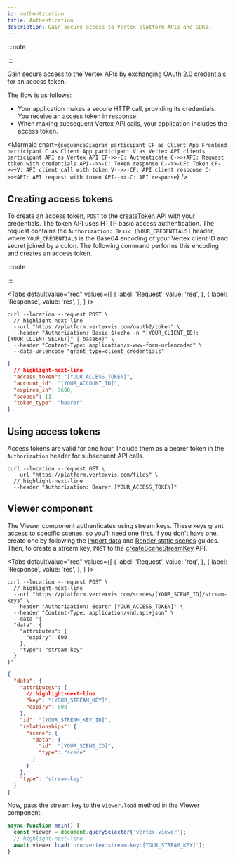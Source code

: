 ```yaml
---
id: authentication
title: Authentication
description: Gain secure access to Vertex platform APIs and SDKs.
---
```



:::note

<SignUpNote />
:::

Gain secure access to the Vertex APIs by exchanging OAuth 2.0 credentials for an access token.

The flow is as follows:

- Your application makes a secure HTTP call, providing its credentials. You receive an access token in response.
- When making subsequent Vertex API calls, your application includes the access token.

<Mermaid
  chart={`
  sequenceDiagram
  participant CF as Client App Frontend
  participant C as Client App
  participant V as Vertex API clients
  participant API as Vertex API
    CF->>+C: Authenticate
    C->>+API: Request token with credentials
    API-->>-C: Token response
    C-->>-CF: Token
    CF->>+V: API client call with token
    V-->>-CF: API client response
    C->>+API: API request with token
    API-->>-C: API response
`}
/>

## Creating access tokens

To create an access token, `POST` to the [createToken](https://docs.vertexvis.com/#f8c5dc19-0f68-442e-8d28-aa03be2c48fb) API with your credentials. The token API uses HTTP basic access authentication. The request contains the `Authorization: Basic [YOUR_CREDENTIALS]` header, where `YOUR_CREDENTIALS` is the Base64 encoding of your Vertex client ID and secret joined by a colon. The following command performs this encoding and creates an access token.

:::note

<ProtectSecretNote />
:::

<Tabs
  defaultValue="req"
  values={[
    { label: 'Request', value: 'req', },
    { label: 'Response', value: 'res', },
  ]
}>
<TabItem value="req">

```shell
curl --location --request POST \
  // highlight-next-line
  --url "https://platform.vertexvis.com/oauth2/token" \
  --header "Authorization: Basic $(echo -n "[YOUR_CLIENT_ID]:[YOUR_CLIENT_SECRET]" | base64)" \
  --header "Content-Type: application/x-www-form-urlencoded" \
  --data-urlencode "grant_type=client_credentials"
```

</TabItem>
<TabItem value="res">

```json
{
  // highlight-next-line
  "access_token": "[YOUR_ACCESS_TOKEN]",
  "account_id": "[YOUR_ACCOUNT_ID]",
  "expires_in": 3600,
  "scopes": [],
  "token_type": "bearer"
}
```

</TabItem>
</Tabs>

## Using access tokens

Access tokens are valid for one hour. Include them as a bearer token in the `Authorization` header for subsequent API calls.

```shell
curl --location --request GET \
  --url "https://platform.vertexvis.com/files" \
  // highlight-next-line
  --header "Authorization: Bearer [YOUR_ACCESS_TOKEN]"
```

## Viewer component

The Viewer component authenticates using stream keys. These keys grant access to specific scenes, so you'll need one first. If you don't have one, create one by following the [Import data](./import-data.mdx) and [Render static scenes](./render-static-scenes.mdx) guides. Then, to create a stream key, `POST` to the [createSceneStreamKey](https://docs.vertexvis.com/#dd9c119e-5808-4bc5-8aeb-afc1ca34362d) API.

<Tabs
  defaultValue="req"
  values={[
    { label: 'Request', value: 'req', },
    { label: 'Response', value: 'res', },
  ]
}>
<TabItem value="req">

```shell
curl --location --request POST \
  // highlight-next-line
  --url "https://platform.vertexvis.com/scenes/[YOUR_SCENE_ID]/stream-keys" \
  --header "Authorization: Bearer [YOUR_ACCESS_TOKEN]" \
  --header "Content-Type: application/vnd.api+json" \
  --data '{
  "data": {
    "attributes": {
      "expiry": 600
    },
    "type": "stream-key"
  }
}'
```

</TabItem>
<TabItem value="res">

```json
{
  "data": {
    "attributes": {
      // highlight-next-line
      "key": "[YOUR_STREAM_KEY]",
      "expiry": 600
    },
    "id": "[YOUR_STREAM_KEY_ID]",
    "relationships": {
      "scene": {
        "data": {
          "id": "[YOUR_SCENE_ID]",
          "type": "scene"
        }
      }
    },
    "type": "stream-key"
  }
}
```

</TabItem>
</Tabs>

Now, pass the stream key to the `viewer.load` method in the Viewer component.

```javascript
async function main() {
  const viewer = document.querySelector('vertex-viewer');
  // highlight-next-line
  await viewer.load('urn:vertex:stream-key:[YOUR_STREAM_KEY]');
}
```
